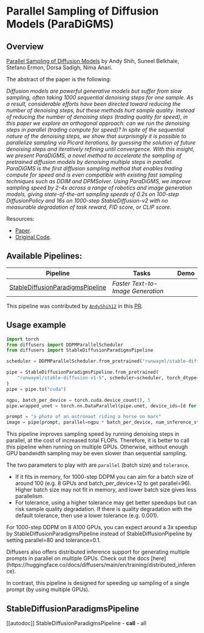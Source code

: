 <!--Copyright 2023 ParaDiGMS authors and The HuggingFace Team. All rights reserved.

Licensed under the Apache License, Version 2.0 (the "License"); you may not use this file except in compliance with
the License. You may obtain a copy of the License at

http://www.apache.org/licenses/LICENSE-2.0

Unless required by applicable law or agreed to in writing, software distributed under the License is distributed on
an "AS IS" BASIS, WITHOUT WARRANTIES OR CONDITIONS OF ANY KIND, either express or implied. See the License for the
specific language governing permissions and limitations under the License.
-->

# Parallel Sampling of Diffusion Models (ParaDiGMS)

## Overview

[Parallel Sampling of Diffusion Models](https://arxiv.org/abs/2305.16317) by Andy Shih, Suneel Belkhale, Stefano Ermon, Dorsa Sadigh, Nima Anari.

The abstract of the paper is the following:

*Diffusion models are powerful generative models but suffer from slow sampling, often taking 1000 sequential denoising steps for one sample. As a result, considerable efforts have been directed toward reducing the number of denoising steps, but these methods hurt sample quality. Instead of reducing the number of denoising steps (trading quality for speed), in this paper we explore an orthogonal approach: can we run the denoising steps in parallel (trading compute for speed)? In spite of the sequential nature of the denoising steps, we show that surprisingly it is possible to parallelize sampling via Picard iterations, by guessing the solution of future denoising steps and iteratively refining until convergence. With this insight, we present ParaDiGMS, a novel method to accelerate the sampling of pretrained diffusion models by denoising multiple steps in parallel. ParaDiGMS is the first diffusion sampling method that enables trading compute for speed and is even compatible with existing fast sampling techniques such as DDIM and DPMSolver. Using ParaDiGMS, we improve sampling speed by 2-4x across a range of robotics and image generation models, giving state-of-the-art sampling speeds of 0.2s on 100-step DiffusionPolicy and 16s on 1000-step StableDiffusion-v2 with no measurable degradation of task reward, FID score, or CLIP score.*

Resources:

* [Paper](https://arxiv.org/abs/2305.16317).
* [Original Code](https://github.com/AndyShih12/paradigms).

## Available Pipelines:

| Pipeline | Tasks | Demo
|---|---|:---:|
| [StableDiffusionParadigmsPipeline](https://github.com/huggingface/diffusers/blob/main/src/diffusers/pipelines/stable_diffusion/pipeline_stable_diffusion_paradigms.py) | *Faster Text-to-Image Generation* | |

This pipeline was contributed by [`AndyShih12`](https://github.com/AndyShih12) in this [PR](https://github.com/huggingface/diffusers/pull/3716/).

## Usage example

```python
import torch
from diffusers import DDPMParallelScheduler
from diffusers import StableDiffusionParadigmsPipeline

scheduler = DDPMParallelScheduler.from_pretrained("runwayml/stable-diffusion-v1-5", subfolder="scheduler")

pipe = StableDiffusionParadigmsPipeline.from_pretrained(
    "runwayml/stable-diffusion-v1-5", scheduler=scheduler, torch_dtype=torch.float16
)
pipe = pipe.to("cuda")

ngpu, batch_per_device = torch.cuda.device_count(), 5
pipe.wrapped_unet = torch.nn.DataParallel(pipe.unet, device_ids=[d for d in range(ngpu)])

prompt = "a photo of an astronaut riding a horse on mars"
image = pipe(prompt, parallel=ngpu * batch_per_device, num_inference_steps=1000).images[0]
```

<Tip>
This pipeline improves sampling speed by running denoising steps in parallel, at the cost of increased total FLOPs.
Therefore, it is better to call this pipeline when running on multiple GPUs. Otherwise, without enough GPU bandwidth
sampling may be even slower than sequential sampling.

The two parameters to play with are `parallel` (batch size) and `tolerance`. 
- If it fits in memory, for 1000-step DDPM you can aim for a batch size of around 100 
(e.g. 8 GPUs and batch_per_device=12 to get parallel=96). Higher batch size
may not fit in memory, and lower batch size gives less parallelism. 
- For tolerance, using a higher tolerance may get better speedups but can risk sample quality degradation. 
If there is quality degradation with the default tolerance, then use a lower tolerance (e.g. 0.001).

For 1000-step DDPM on 8 A100 GPUs, you can expect around a 3x speedup by StableDiffusionParadigmsPipeline instead of StableDiffusionPipeline
by setting parallel=80 and tolerance=0.1.
</Tip>

<Tip>
Diffusers also offers distributed inference support for generating multiple prompts
in parallel on multiple GPUs. Check out the docs [here](https://huggingface.co/docs/diffusers/main/en/training/distributed_inference).

In contrast, this pipeline is designed for speeding up sampling of a single prompt (by using multiple GPUs).
</Tip>

## StableDiffusionParadigmsPipeline
[[autodoc]] StableDiffusionParadigmsPipeline
	- __call__
	- all
